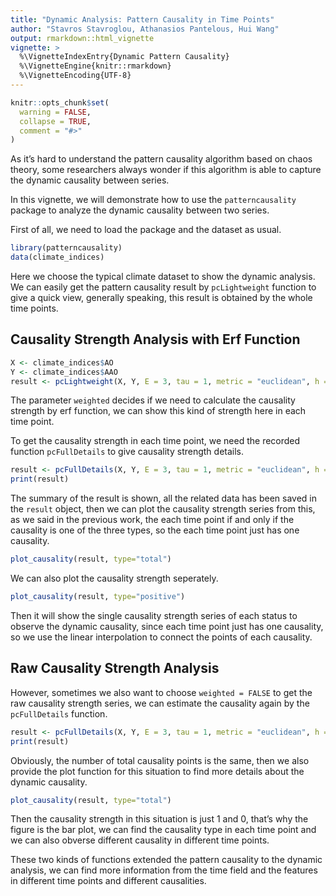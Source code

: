 ```yaml
---
title: "Dynamic Analysis: Pattern Causality in Time Points"
author: "Stavros Stavroglou, Athanasios Pantelous, Hui Wang"
output: rmarkdown::html_vignette
vignette: >
  %\VignetteIndexEntry{Dynamic Pattern Causality}
  %\VignetteEngine{knitr::rmarkdown}
  %\VignetteEncoding{UTF-8}
---
```


```r
knitr::opts_chunk$set(
  warning = FALSE,
  collapse = TRUE,
  comment = "#>"
)
```


As it's hard to understand the pattern causality algorithm based on chaos theory, some researchers always wonder if this algorithm is able to capture the dynamic causality between series.

In this vignette, we will demonstrate how to use the `patterncausality` package to analyze the dynamic causality between two series.


First of all, we need to load the package and the dataset as usual.

```r
library(patterncausality)
data(climate_indices)
```

Here we choose the typical climate dataset to show the dynamic analysis. We can easily get the pattern causality result by `pcLightweight` function to give a quick view, generally speaking, this result is obtained by the whole time points.

## Causality Strength Analysis with Erf Function

```r
X <- climate_indices$AO
Y <- climate_indices$AAO
result <- pcLightweight(X, Y, E = 3, tau = 1, metric = "euclidean", h = 1, weighted = TRUE, verbose=FALSE)
```

The parameter `weighted` decides if we need to calculate the causality strength by erf function, we can show this kind of strength here in each time point.

To get the causality strength in each time point, we need the recorded function `pcFullDetails` to give causality strength details.

```r
result <- pcFullDetails(X, Y, E = 3, tau = 1, metric = "euclidean", h = 1, weighted = TRUE, verbose=FALSE)
print(result)
```

The summary of the result is shown, all the related data has been saved in the `result` object, then we can plot the causality strength series from this, as we said in the previous work, the each time point if and only if the causality is one of the three types, so the each time point just has one causality.


```r
plot_causality(result, type="total")
```

We can also plot the causality strength seperately.

```r
plot_causality(result, type="positive")
```

Then it will show the single causality strength series of each status to observe the dynamic causality, since each time point just has one causality, so we use the linear interpolation to connect the points of each causality.

## Raw Causality Strength Analysis

However, sometimes we also want to choose `weighted = FALSE` to get the raw causality strength series, we can estimate the causality again by the `pcFullDetails` function.

```r
result <- pcFullDetails(X, Y, E = 3, tau = 1, metric = "euclidean", h = 1, weighted = FALSE, verbose=FALSE)
print(result)
```

Obviously, the number of total causality points is the same, then we also provide the plot function for this situation to find more details about the dynamic causality.

```r
plot_causality(result, type="total")
```

Then the causality strength in this situation is just 1 and 0, that's why the figure is the bar plot, we can find the causality type in each time point and we can also obverse different causality in different time points.

These two kinds of functions extended the pattern causality to the dynamic analysis, we can find more information from the time field and the features in different time points and different causalities.